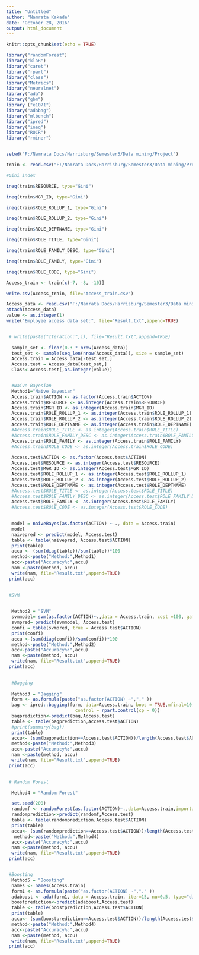 ---
title: "Untitled"
author: "Namrata Kakade"
date: "October 28, 2016"
output: html_document
---

```{r setup, include=FALSE}
knitr::opts_chunk$set(echo = TRUE)
```

```{r}
library("randomForest")
library("klaR")
library("caret")
library("rpart")
library("class")
library("Metrics")
library("neuralnet")
library("ada")
library("gbm")
library ("e1071")
library("adabag")
library("mlbench")
library("ipred")
library("ineq")
library("ROCR")
library("rminer")


setwd("F:/Namrata Docs/Harrisburg/Semester3/Data mining/Project")

train <- read.csv("F:/Namrata Docs/Harrisburg/Semester3/Data mining/Project/train.csv")

#Gini index

ineq(train$RESOURCE, type="Gini")

ineq(train$MGR_ID, type="Gini")

ineq(train$ROLE_ROLLUP_1, type="Gini")

ineq(train$ROLE_ROLLUP_2, type="Gini")

ineq(train$ROLE_DEPTNAME, type="Gini")

ineq(train$ROLE_TITLE, type="Gini")

ineq(train$ROLE_FAMILY_DESC, type="Gini")

ineq(train$ROLE_FAMILY, type="Gini")

ineq(train$ROLE_CODE, type="Gini")

Access_train <- train[c(-7, -8, -10)]

write.csv(Access_train, file="Access_train.csv")

Access_data <- read.csv("F:/Namrata Docs/Harrisburg/Semester3/Data mining/Project/Access_train.csv", header=TRUE)
attach(Access_data)
value <- as.integer(1)
write("Employee access data set:", file="Result.txt",append=TRUE)


 # write(paste("Iteration:",i), file="Result.txt",append=TRUE)
  
  sample_set <- floor(0.3 * nrow(Access_data))
  test_set <- sample(seq_len(nrow(Access_data)), size = sample_set)
  Access.train = Access_data[-test_set,]
  Access.test = Access_data[test_set,]
  Class<-Access.test[,as.integer(value)]


  #Naive Bayesian
  Method1="Naive Bayesian"
  Access.train$ACTION <- as.factor(Access.train$ACTION)
  Access.train$RESOURCE <- as.integer(Access.train$RESOURCE)
  Access.train$MGR_ID <- as.integer(Access.train$MGR_ID)
  Access.train$ROLE_ROLLUP_1 <- as.integer(Access.train$ROLE_ROLLUP_1)
  Access.train$ROLE_ROLLUP_2 <- as.integer(Access.train$ROLE_ROLLUP_2)
  Access.train$ROLE_DEPTNAME <- as.integer(Access.train$ROLE_DEPTNAME)
  #Access.train$ROLE_TITLE <- as.integer(Access.train$ROLE_TITLE)
  #Access.train$ROLE_FAMILY_DESC <- as.integer(Access.train$ROLE_FAMILY_DESC)
  Access.train$ROLE_FAMILY <- as.integer(Access.train$ROLE_FAMILY)
  #Access.train$ROLE_CODE <- as.integer(Access.train$ROLE_CODE)
  
  Access.test$ACTION <- as.factor(Access.test$ACTION)
  Access.test$RESOURCE <- as.integer(Access.test$RESOURCE)
  Access.test$MGR_ID <- as.integer(Access.test$MGR_ID)
  Access.test$ROLE_ROLLUP_1 <- as.integer(Access.test$ROLE_ROLLUP_1)
  Access.test$ROLE_ROLLUP_2 <- as.integer(Access.test$ROLE_ROLLUP_2)
  Access.test$ROLE_DEPTNAME <- as.integer(Access.test$ROLE_DEPTNAME)
  #Access.test$ROLE_TITLE <- as.integer(Access.test$ROLE_TITLE)
  #Access.test$ROLE_FAMILY_DESC <- as.integer(Access.test$ROLE_FAMILY_DESC)
  Access.test$ROLE_FAMILY <- as.integer(Access.test$ROLE_FAMILY)
  #Access.test$ROLE_CODE <- as.integer(Access.test$ROLE_CODE)

  
  model = naiveBayes(as.factor(ACTION) ~ ., data = Access.train)
  model
  naivepred <- predict(model, Access.test)
  table <- table(naivepred, Access.test$ACTION)           
  print(table)
  accu <- (sum(diag(table))/sum(table))*100
  method<-paste("Method:",Method1)
  acc<-paste("Accuracy%:",accu)
  nam <-paste(method, accu)
  write(nam, file="Result.txt",append=TRUE)
 print(acc)
 

 #SVM
  

  Method2 = "SVM"
  svmmodel= svm(as.factor(ACTION)~.,data = Access.train, cost =100, gamma=1000)
  svmpred= predict(svmmodel, Access.test)
  confi = table(svmpred, true = Access.test$ACTION)
  print(confi)
  accu <-(sum(diag(confi))/sum(confi))*100
  method<-paste("Method:",Method2)
  acc<-paste("Accuracy%:",accu)
  nam <-paste(method, accu)
  write(nam, file="Result.txt",append=TRUE)
 print(acc)
 

  #Bagging
 
  Method3 = "Bagging"
  form <- as.formula(paste("as.factor(ACTION) ~","." ))
  bag <- ipred::bagging(form, data=Access.train, boos = TRUE,mfinal=10,
                          control = rpart.control(cp = 0)) 
  bagprediction<-predict(bag,Access.test)
  table <- table(bagprediction,Access.test$ACTION)
  #print(summary(bag))
  print(table)
  accu<- (sum(bagprediction==Access.test$ACTION))/length(Access.test$ACTION)*100.0
  method<-paste("Method:",Method3)
  acc<-paste("Accuracy%:",accu)
  nam <-paste(method, accu)
  write(nam, file="Result.txt",append=TRUE)
 print(acc)
 

 # Random Forest

  Method4 = "Random Forest"

  set.seed(200)
  randomf <- randomForest(as.factor(ACTION)~.,data=Access.train,importance=TRUE, ntree=2000)
  randomprediction<-predict(randomf,Access.test)
  table <- table(randomprediction,Access.test$ACTION)
  print(table)
  accu<- (sum(randomprediction==Access.test$ACTION))/length(Access.test$ACTION)*100.0
   method<-paste("Method:",Method4)
  acc<-paste("Accuracy%:",accu)
  nam <-paste(method, accu)
  write(nam, file="Result.txt",append=TRUE)
 print(acc)


 #Boosting
  Method5 = "Boosting"
  names <- names(Access.train)
  form1 <- as.formula(paste("as.factor(ACTION) ~","." ))
  adaboost <- ada(form1, data = Access.train, iter=15, nu=0.5, type="discrete")
  boostprediction<-predict(adaboost,Access.test)
  table <- table(boostprediction,Access.test$ACTION)
  print(table)
  accu<- (sum(boostprediction==Access.test$ACTION))/length(Access.test$ACTION)*100.0
  method<-paste("Method:",Method4)
  acc<-paste("Accuracy%:",accu)
  nam <-paste(method, accu)
  write(nam, file="Result.txt",append=TRUE)
 print(acc)
 
 

```